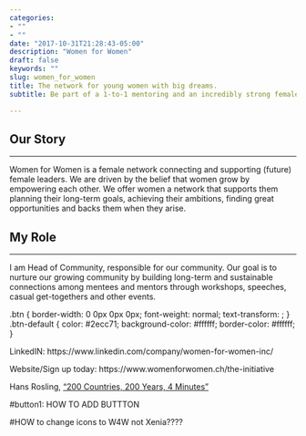```yaml
---
categories:
- ""
- ""
date: "2017-10-31T21:28:43-05:00"
description: "Women for Women"
draft: false 
keywords: ""
slug: women_for_women
title: The network for young women with big dreams.
subtitle: Be part of a 1-to-1 mentoring and an incredibly strong female community

---
```

<style>
.parallax { 
    /* The image used */
    background-image: url("https://static.wixstatic.com/media/ba488d_c909402af8014185ad84a52727926e33~mv2.png/v1/fill/w_152,h_68,al_c,q_85,usm_0.66_1.00_0.01/w4w.webp");

    /* Set a specific height */
    height: 400px; 

    /* Create the parallax scrolling effect */
    background-attachment: fixed;
    background-position: center;
    background-repeat: no-repeat;
    background-size: cover;
}

.myimg{
    width: 10%;
    color: red;
    position: absolute;
    top: 150px;
    left: 45%;
}
</style>


</div>


## Our Story
***

Women for Women is a female network connecting and supporting (future) female leaders. We are driven by the belief that women grow by empowering each other. We offer women a network that supports them planning their long-term goals, achieving their ambitions, finding great opportunities and backs them when they arise.


## My Role
***

I am Head of Community, responsible for our community. Our goal is to nurture our growing community by building long-term and sustainable connections among mentees and mentors through workshops, speeches, casual get-togethers and other events. 

.btn {
    border-width: 0 0px 0px 0px;
    font-weight: normal;
    text-transform: ;
}
.btn-default {
    color: #2ecc71;
    background-color: #ffffff;
    border-color: #ffffff;
}

LinkedIN: https://www.linkedin.com/company/women-for-women-inc/

Website/Sign up today: https://www.womenforwomen.ch/the-initiative

<i class="fab fa-youtube"></i> Hans Rosling, ["200 Countries, 200 Years, 4 Minutes"](https://www.youtube.com/watch?v=jbkSRLYSojo){target=_blank}
<i class="fab fa-youtube"></i>

<i class="fab fa-linkedin-in"></i>


#button1: HOW TO ADD BUTTTON


#HOW to change icons to W4W not Xenia????


